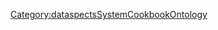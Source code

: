{{{info|add title=New Presentation|edit title=Edit Presentation|page name=C<unique number;random;10>}}}

{{FormHeader|Presentation}}
{{DataspectsCookbookEntityTypeSpecialFormTemplate0}}
{{StandardFormSections}}
{{FormFooter}}
<noinclude>[[Category:dataspectsSystemCookbookOntology]]</noinclude>

